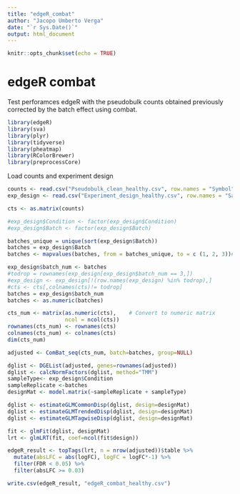```yaml
---
title: "edgeR_combat"
author: "Jacopo Umberto Verga"
date: "`r Sys.Date()`"
output: html_document
---
```


```r
knitr::opts_chunk$set(echo = TRUE)
```

# edgeR combat

Test perforamces edgeR with the pseudobulk counts obtained previously corrected by the batch effect using combat.


```r
library(edgeR)
library(sva)
library(plyr)
library(tidyverse)
library(pheatmap)
library(RColorBrewer)
library(preprocessCore)
```

Load counts and experiment design

```r
counts <- read.csv("Pseudobulk_clean_healthy.csv", row.names = "Symbol")
exp_design <- read.csv("Experiment_design_healthy.csv", row.names = "Sample")
```

```r
cts <- as.matrix(counts)

#exp_design$Condition <- factor(exp_design$Condition)
#exp_design$Batch <- factor(exp_design$Batch)

batches_unique = unique(sort(exp_design$Batch))
batches = exp_design$Batch
batches <- mapvalues(batches, from = batches_unique, to = c (1, 2, 3))#, 4, 5, 6))

exp_design$batch_num <- batches
#todrop = rownames(exp_design[exp_design$batch_num == 3,])
#exp_design <- exp_design[!(row.names(exp_design) %in% todrop),]
#cts <- cts[,colnames(cts)!= todrop]
batches = exp_design$batch_num
batches <- as.numeric(batches)


```

```r
cts_num <- matrix(as.numeric(cts),    # Convert to numeric matrix
                  ncol = ncol(cts))
rownames(cts_num) <- rownames(cts)
colnames(cts_num) <- colnames(cts)
dim(cts_num)
```

```r
adjusted <- ComBat_seq(cts_num, batch=batches, group=NULL)

```



```r
dglist <- DGEList(adjusted, genes=rownames(adjusted))
dglist <- calcNormFactors(dglist, method="TMM")
sampleType<- exp_design$Condition
sampleReplicate <-batches
designMat <- model.matrix(~sampleReplicate + sampleType)
```


```r
dglist <- estimateGLMCommonDisp(dglist, design=designMat)
dglist <- estimateGLMTrendedDisp(dglist, design=designMat)
dglist <- estimateGLMTagwiseDisp(dglist, design=designMat)
```


```r
fit <- glmFit(dglist, designMat)
lrt <- glmLRT(fit, coef=ncol(fit$design))

edgeR_result <- topTags(lrt, n = nrow(adjusted))$table %>%
  mutate(absLFC = abs(logFC), logFC = logFC*-1) %>%
  filter(FDR < 0.05) %>%
  filter(absLFC >= 0.03)

write.csv(edgeR_result, "edgeR_combat_healthy.csv")
```
